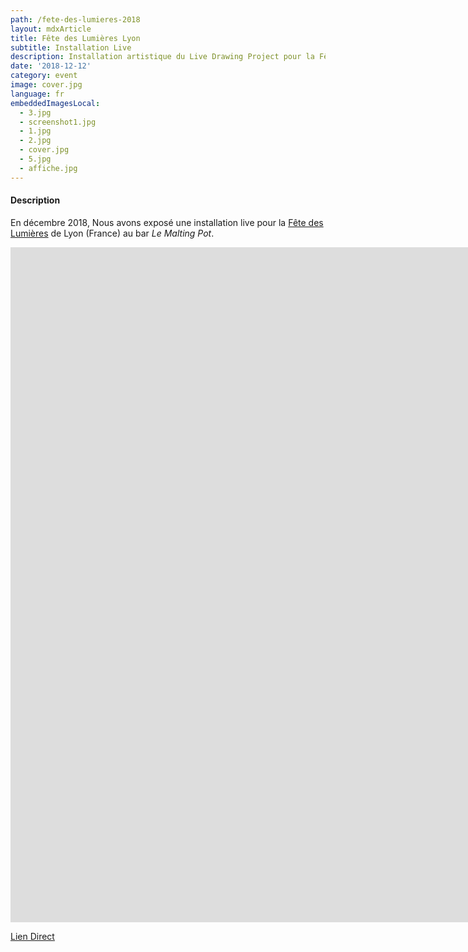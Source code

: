 ```yaml
---
path: /fete-des-lumieres-2018
layout: mdxArticle
title: Fête des Lumières Lyon
subtitle: Installation Live
description: Installation artistique du Live Drawing Project pour la Fête des Lumières 2018 de Lyon France au bar le Malting Pot
date: '2018-12-12'
category: event
image: cover.jpg
language: fr
embeddedImagesLocal:
  - 3.jpg 
  - screenshot1.jpg 
  - 1.jpg 
  - 2.jpg 
  - cover.jpg 
  - 5.jpg 
  - affiche.jpg 
---
```


#### Description


En décembre 2018, Nous avons exposé une installation live pour la [Fête des Lumières](//www.fetedeslumieres.lyon.fr) de Lyon (France) au bar _Le Malting Pot_.

<iframe src="https://player.vimeo.com/video/311653956" frameborder="0" allowfullscreen width="1920" height="1080"></iframe>

[Lien Direct](//vimeo.com/311653956)

<ImageGrid props={props} indices={[0,1,2,3,4,5]}/>

